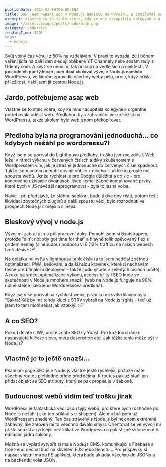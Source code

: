 ```yaml
---
publishDate: 2019-02-19T00:00:00Z
title: Jak jsem napsal web v Node.js namísto WordPressu… a zamiloval se!
excerpt: Vlastně se to stalo včera, kdy ke mně nacupitala kolegyně a urgentně potřebovala udělat web. Předlohou byla zahraniční verze běžící na WordPressu, takže úkolem bylo web jenom překopírovat.
image: ~/assets/images/posts/node/node.png
category: koderstvi
readingTime: 3200
tags:
  - nodejs
---
```


Svůj volný čas věnuji z 50% na vzdělávání. V praxi to vypadá, že i během vaření jídla na další den sleduji oblíbené YT Channely nebo sosám rady z Udemy.com. A když se neučím, tak pracuji na vedlejších projektech. V posledních pár týdnech jsem dost sledoval vývoj v Node.js namísto WordPressu, ve kterém zpravidla všechny weby píšu, proto, když přišla příležitost, riskl jsem jít cestou Node.js.


## Jardo, potřebujeme asap web

Vlastně se to stalo včera, kdy ke mně nacupitala kolegyně a urgentně potřebovala udělat web. Předlohou byla zahraniční verze běžící na WordPressu, takže úkolem bylo web jenom překopírovat.

## Předloha byla na programování jednoduchá... co kdybych nešáhl po wordpressu?!

Když jsem se podíval do Lighthousu předlohy, trošku jsem se zděsil. Web ležel v rámci výkonu v červených číslech a díky zkušenostem s Wordpressem vím, jak je strašně jednoduché do červených čísel spadnout. Takže jsem autora nemohl obvinit vůbec z ničeho - takhle to prostě má spousta webů. Jenže rychlost je pro Google důležitá a co víc - pro koncového uživatele dvojnásob. Web neměl žádné komplikované prvky, které bych v JS nevěděl naprogramovat - byla to jasná volba.

<WebZakaznika />

Navíc - při představě, že stáhnu šablonu, budu ji dva dny čistit, potom řešit likvidaci zbytečných pluginů a další spoustu věcí, bylo rozhodnutí ve prospěch Node.js silnější a silnější.

## Bleskový vývoj v node.js

Vývoj mi zabral den a půl pracovní doby. Pomohl jsem si Bootstrapem, protože "ain't nobody got time for that" a hlavně tolik opěvovaný flex s gridem nemají (a nebudou) podporu v IE (12% trafficu na našich webech tvoří děsivě IE).

Na oplátku mi vyšla v lighthousu tahle čísla (a to jsem nedělal zpětnou optimalizaci, PWA, kešování, a další haldu kravinek, které si nechávám těsně před finálním deployem - takže budu všude v zelených číslech určitě). A ruku na srdce, optimalizace výkonu, accessibility i SEO bude ve skutečnosti v Node.js mnohem snazší. (web na Node.js funguje na 99% úplně stejně, jako jeho Wordpressová předloha).

<WebNodejs />

Když jsem se podíval na rychlost webu, první co mi svitlo hlavou bylo "Sakra! Kéž by mě tehdy kluci z STRV vybrali na Node.js nights - teď už jsem to tam mohl sekat jak vzteklý! :-)"

## A co SEO?

Pokud děláte s WP, určitě znáte SEO by Yoast. Pro každou stránku nastavujete klíčové slovo, meta description atd. Jak těžké tohle může být v Node.js?

<SEO />

## Vlastně je to ještě snazší...

Psaní on-page SEO je v Node.js vlastně ještě rychlejší, protože máte všechny routes přehledně přímo před očima. K routes pak už stačí jen přidat objekt se SEO atributy, který se pak propisuje v šabloně.

## Budoucnost webů vidím teď trošku jinak

WordPress je fantastická věc! Jsou typy webů, pro které bych rozhodně po Node.js nešáhl (jako ten příklad s e-shopem). Ale možná jsem už WordPressem znuděný. Ten čas strávený s Node.js byl nejenom extrémně zábavný, ale zároveň mi to všechno dávalo smysl. Orientovat se ve vývoji mi přišlo snazší a rychlejší než klikat ve Wordpressu a pak stejně sklouznout k editacím jádra šablony.

Možná se vyplatí vytvořit si malé Node.js CMS, komunikující s Firebase a front-end nechat buď na skvělém EJS nebo Reactu... Pro příspěvky si napsat vlastní malou FE aplikaci, která bude ukládat všechno do JSONu a na backendu volat JSON.